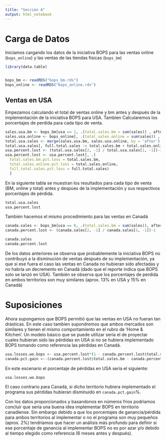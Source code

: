 ```yaml
---
title: "Sección A"
output: html_notebook
---
```


# Carga de Datos
Iniciamos cargando los datos de la iniciativa BOPS para las ventas online (`bops_online`) y las ventas de las tiendas físicas (`bops_bm`)
```r
library(data.table)


bops_bm <- readRDS("bops_bm.rds")
bops_online <- readRDS("bops_online.rds")
```

## Ventas en USA
Empezamos calculando el total de ventas online y bm antes y después de la implementación de la iniciativa BOPS para USA. Tambíen Calcularemos los porcentajes de perdida para cada tipo de venta.
```r
sales.usa.bm <- bops_bm[usa == 1, .(total.sales.bm = sum(sales)) , after]
sales.usa.online <- bops_online[, .(total.sales.online = sum(sales)) , after]
total.usa.sales <- merge(sales.usa.bm, sales.usa.online, by = 'after')
total.usa.sales[, full.total.sales := total.sales.bm + total.sales.online, after]
usa.percent.lost <- (total.usa.sales[2, -1] / total.usa.sales[1, -1])-1
usa.percent.lost <- usa.percent.lost[, .(
  total.sales.bm.pct.loss = total.sales.bm,
  total.sales.online.pct.loss = total.sales.online,
  full.total.sales.pct.loss = full.total.sales)
  ]
```

En la siguiente tabla se muestran los resultados para cada tipo de venta (BM, online y total) antes y despúes de la
implementación y sus respectivos porcentajes de pérdida.
```r
total.usa.sales
usa.percent.lost
```
También hacemos el mismo procedimiento para las ventas en Canadá
```r
canada.sales <- bops_bm[usa == 0, .(total.sales.bm = sum(sales)), after]
canada.percent.lost <- (canada.sales[2, -1] / canada.sales[1, -1])-1

```

```r
canada.sales
canada.percent.lost
```

De los datos anteriores se observa que probablemente la iniciativa BOPS no contribuyó a la disminución de ventas después
de su implementación, ya que si ese fuera el caso las ventas en Canada no hubieran sido afectadas y no habría un decremento
en Canadá (dado que el reporte indica que BOPS solo se lanzó en USA). También se observa que los porcentajes de perdida
en ambos territorios son muy similares (aprox. 13% en USA y 15% en Canadá)

# Suposiciones

Ahora supongamos que BOPS permitió que las ventas en USA no fueran tan drásticas. En este caso tambíen supondremos que
ambos mercados son similares y tienen el mismo comportamiento en el rubro de 'Home & Kitchen'. Un modelo básico que se puede utilizar sería
el de proyectar cuales hubieran sido las pérdidas en USA si no se hubiera implementado BOPS tomando como referencia las 
pérdidas en Canadá.

```r
usa.losses.wo.bops <- usa.percent.lost*(1 - canada.percent.lost$total.sales.bm)
canada.pct.gain <--(canada.percent.lost$total.sales.bm - canada.percent.lost$total.sales.bm*(1 + usa.percent.lost$total.sales.bm.pct.loss))
```

En este escenario el porcentaje de pérdidas en USA sería el siguiente:
```r
usa.losses.wo.bops
```
El caso contrario para Canadá, si dicho territorio hubiera implementado el programa sus pérdidas hubieran disminuido
en `canada.pct.gain`%.

Con los datos proporcionados y basandonos en números frios podríamos concluir que sería una buena idea implementar BOPS 
en territorio canadiense. Sin embargo debido a que los porcentajes de ganancia/pérdida para ambos territorios al
implementar o no el programa son muy pequeños (aprox. 2%) tendríamos que hacer un análisis más profundo para definir si
ese porcentaje de ganancia al implementar BOPS no es por azar y/o debido al tiempo elegido como referencia (6 meses antes y después).
